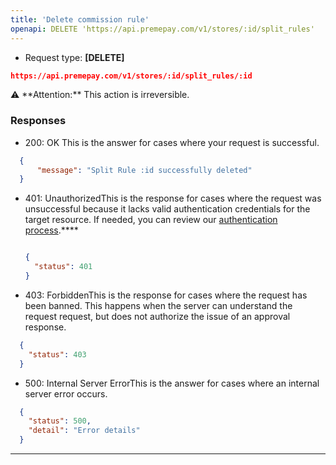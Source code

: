 ```yaml
---
title: 'Delete commission rule'
openapi: DELETE 'https://api.premepay.com/v1/stores/:id/split_rules'
---
```


* Request type: **\[DELETE]**

```json
https://api.premepay.com/v1/stores/:id/split_rules/:id
```

<aside>
  ⚠️ **Attention:** This action is irreversible.
</aside>

### **Responses**

* 200: OK
This is the answer for cases where your request is successful.

```json
  {
      "message": "Split Rule :id successfully deleted"
  }
  ```

* 401: UnauthorizedThis is the response for cases where the request was unsuccessful because it lacks valid authentication credentials for the target resource.
  If needed, you can review our [authentication process](https://www.notion.so/Authentication-c941a0cb8e2647b187d87fcf8a314b37?pvs=21).\*\*\*\*
  
  ```json

  {
    "status": 401
  }
  ```

* 403: ForbiddenThis is the response for cases where the request has been banned. This happens when the server can understand the request request, but does not authorize the issue of an approval response.

```json
  {
    "status": 403
  }
  ```

* 500: Internal Server ErrorThis is the answer for cases where an internal server error occurs.

```json
  {
    "status": 500,
    "detail": "Error details"
  }
  ```

***